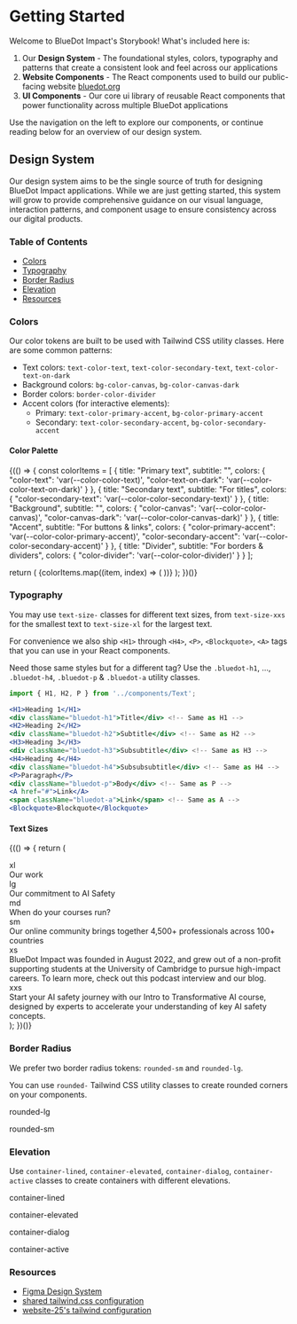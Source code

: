 
# Getting Started

Welcome to BlueDot Impact's Storybook! What's included here is:

1. Our **Design System** - The foundational styles, colors, typography and patterns that create a consistent look and feel across our applications
2. **Website Components** - The React components used to build our public-facing website [bluedot.org](https://bluedot.org/)
3. **UI Components** - Our core ui library of reusable React components that power functionality across multiple BlueDot applications

Use the navigation on the left to explore our components, or continue reading below for an overview of our design system.

## Design System

Our design system aims to be the single source of truth for designing BlueDot Impact applications. While we are just getting started, this system will grow to provide comprehensive guidance on our visual language, interaction patterns, and component usage to ensure consistency across our digital products.


### Table of Contents

- [Colors](#colors)
- [Typography](#typography)
- [Border Radius](#border-radius)
- [Elevation](#elevation)
- [Resources](#resources)

### Colors

Our color tokens are built to be used with Tailwind CSS utility classes. Here are some common patterns:

- Text colors: `text-color-text`, `text-color-secondary-text`, `text-color-text-on-dark`
- Background colors: `bg-color-canvas`, `bg-color-canvas-dark`
- Border colors: `border-color-divider`
- Accent colors (for interactive elements):
  - Primary: `text-color-primary-accent`, `bg-color-primary-accent`
  - Secondary: `text-color-secondary-accent`, `bg-color-secondary-accent`

#### Color Palette
  
{(() => {
  const colorItems = [
    {
      title: "Primary text",
      subtitle: "",
      colors: {
        "color-text": 'var(--color-color-text)',
        "color-text-on-dark": 'var(--color-color-text-on-dark)'
      }
    },
    {
      title: "Secondary text",
      subtitle: "For titles",
      colors: {
        "color-secondary-text": 'var(--color-color-secondary-text)'
      }
    },
    {
      title: "Background",
      subtitle: "",
      colors: {
        "color-canvas": 'var(--color-color-canvas)',
        "color-canvas-dark": 'var(--color-color-canvas-dark)'
      }
    },
    {
      title: "Accent", 
      subtitle: "For buttons & links",
      colors: {
        "color-primary-accent": 'var(--color-color-primary-accent)',
        "color-secondary-accent": 'var(--color-color-secondary-accent)'
      }
    },
    {
      title: "Divider",
      subtitle: "For borders & dividers", 
      colors: {
        "color-divider": 'var(--color-color-divider)'
      }
    }
  ];

  return (
    <ColorPalette>
      {colorItems.map((item, index) => (
        <ColorItem
          key={index}
          title={item.title}
          subtitle={item.subtitle}
          colors={item.colors}
        />
      ))}
    </ColorPalette>
  );
})()}

### Typography

You may use `text-size-` classes for different text sizes, from `text-size-xxs` for the smallest text to `text-size-xl` for the largest text.

For convenience we also ship `<H1>` through `<H4>`, `<P>`, `<Blockquote>`, `<A>` tags that you can use in your React components.

Need those same styles but for a different tag? Use the `.bluedot-h1`, ..., `.bluedot-h4`, `.bluedot-p` & `.bluedot-a` utility classes.

```jsx
import { H1, H2, P } from '../components/Text';

<H1>Heading 1</H1>
<div className="bluedot-h1">Title</div> <!-- Same as H1 -->
<H2>Heading 2</H2>
<div className="bluedot-h2">Subtitle</div> <!-- Same as H2 -->
<H3>Heading 3</H3>
<div className="bluedot-h3">Subsubtitle</div> <!-- Same as H3 -->
<H4>Heading 4</H4>
<div className="bluedot-h4">Subsubsubtitle</div> <!-- Same as H4 -->
<P>Paragraph</P>
<div className="bluedot-p">Body</div> <!-- Same as P -->
<A href="#">Link</A>
<span className="bluedot-a">Link</span> <!-- Same as A -->
<Blockquote>Blockquote</Blockquote>
```

#### Text Sizes
{(() => {
  return (
    <Unstyled>
      <div className="flex flex-col gap-2 space-y-2">
        <div className="flex">
          <div className="text-size-xs min-w-16">xl</div>
          <div className="text-size-xl">Our work</div>
        </div>
        <div className="flex">
          <div className="text-size-xs min-w-16">lg</div>
          <div className="text-size-lg">Our commitment to AI Safety</div>
        </div>
        <div className="flex">
          <div className="text-size-xs min-w-16">md</div>
          <div className="text-size-md">When do your courses run?</div>
        </div>
        <div className="flex">
          <div className="text-size-xs min-w-16">sm</div>
          <div className="text-size-sm">Our online community brings together 4,500+ professionals across 100+ countries</div>
        </div>
        <div className="flex">
          <div className="text-size-xs min-w-16">xs</div>
          <div className="text-size-xs">BlueDot Impact was founded in August 2022, and grew out of a non-profit supporting students at the University of Cambridge to pursue high-impact careers. To learn more, check out this podcast interview and our blog.</div>
        </div>
        <div className="flex">
          <div className="text-size-xs min-w-16">xxs</div>
          <div className="text-size-xxs">Start your AI safety journey with our Intro to Transformative AI course, designed by experts to accelerate your understanding of key AI safety concepts.</div>
        </div>
      </div>
    </Unstyled>
  );
})()}

### Border Radius

We prefer two border radius tokens: `rounded-sm` and `rounded-lg`. 

You can use `rounded-` Tailwind CSS utility classes to create rounded corners on your components.

<Unstyled>
  <p className="p-8 max-w-64 bg-color-canvas rounded-lg border-color-divider border-1">
    <p className="mb-4 text-color-text">rounded-lg</p>
    <p className="p-4 max-w-48 bg-color-canvas-dark text-color-text-on-dark rounded-sm border-color-divider border-1">
      <p className="text-color-text-on-dark">rounded-sm</p>
    </p>
  </p>
</Unstyled>

### Elevation

Use `container-lined`, `container-elevated`, `container-dialog`, `container-active` classes to create containers with different elevations.

<Unstyled>
  <div className="bg-color-canvas m-10 min-h-24 container-lined flex justify-center items-center max-w-64">
    <p className="text-color-text text-center">container-lined</p>
  </div>
  <div className="bg-color-canvas m-10 min-h-24 container-elevated flex justify-center items-center max-w-64">
    <p className="text-color-text text-center">container-elevated</p>
  </div>
  <div className="bg-color-canvas m-10 min-h-24 container-dialog flex justify-center items-center max-w-64">
    <p className="text-color-text">container-dialog</p>
  </div>
  <div className="bg-color-canvas m-10 min-h-24 container-active flex justify-center items-center max-w-64">
    <p className="text-color-text">container-active</p>
  </div>
</Unstyled>

### Resources

- [Figma Design System](https://www.figma.com/design/s4dNR4ELGKPbja6GkHLVJy/Website-Laura's-Working-File?node-id=879-4824&p=f&t=yE5UK7Td8Q18PE37-0)
- [shared tailwind.css configuration](https://github.com/bluedotimpact/bluedot/blob/master/libraries/ui/src/default-config/tailwind.css)
- [website-25's tailwind configuration](https://github.com/bluedotimpact/bluedot/blob/master/apps/website-25/src/globals.css)